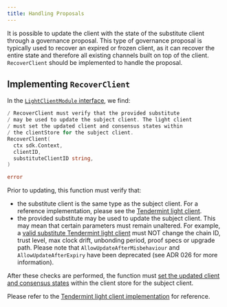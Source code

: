 ```yaml
---
title: Handling Proposals
---
```


It is possible to update the client with the state of the substitute client through a governance proposal. This type of governance proposal is typically used to recover an expired or frozen client, as it can recover the entire state and therefore all existing channels built on top of the client. `RecoverClient` should be implemented to handle the proposal.

## Implementing `RecoverClient`

In the [`LightClientModule` interface](https://github.com/cosmos/ibc-go/blob/501a8462345da099144efe91d495bfcfa18d760d/modules/core/exported/client.go#L51), we find:

```go
/ RecoverClient must verify that the provided substitute 
/ may be used to update the subject client. The light client
/ must set the updated client and consensus states within
/ the clientStore for the subject client.
RecoverClient(
  ctx sdk.Context,
  clientID,
  substituteClientID string,
)

error
```

Prior to updating, this function must verify that:

* the substitute client is the same type as the subject client. For a reference implementation, please see the [Tendermint light client](https://github.com/cosmos/ibc-go/blob/47162061bcbfe74df791161059715a635e31c604/modules/light-clients/07-tendermint/proposal_handle.go#L34).
* the provided substitute may be used to update the subject client. This may mean that certain parameters must remain unaltered. For example, a [valid substitute Tendermint light client](https://github.com/cosmos/ibc-go/blob/47162061bcbfe74df791161059715a635e31c604/modules/light-clients/07-tendermint/proposal_handle.go#L86) must NOT change the chain ID, trust level, max clock drift, unbonding period, proof specs or upgrade path. Please note that `AllowUpdateAfterMisbehaviour` and `AllowUpdateAfterExpiry` have been deprecated (see ADR 026 for more information).

After these checks are performed, the function must [set the updated client and consensus states](https://github.com/cosmos/ibc-go/blob/v7.0.0/modules/light-clients/07-tendermint/proposal_handle.go#L77) within the client store for the subject client.

Please refer to the [Tendermint light client implementation](https://github.com/cosmos/ibc-go/blob/47162061bcbfe74df791161059715a635e31c604/modules/light-clients/07-tendermint/proposal_handle.go#L79) for reference.
